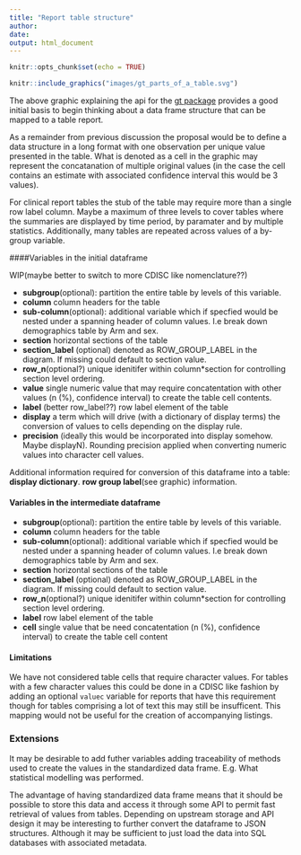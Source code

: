 ```yaml
---
title: "Report table structure"
author: 
date: 
output: html_document
---
```


```r
knitr::opts_chunk$set(echo = TRUE)
```

```r
knitr::include_graphics("images/gt_parts_of_a_table.svg")
```

The above graphic explaining the api for the [gt package](https://gt.rstudio.com/) provides a good initial basis to begin thinking about a data frame structure that can be mapped to a table report.

As a remainder from previous discussion the proposal would be to define a data  structure in a long format with one observation per unique value presented in the table. What is denoted as a cell in the graphic may represent the concatanation of multiple original values (in the case the cell contains an estimate with associated confidence interval this would be 3 values).

For clinical report tables the stub of the table may require more than a single row label column. Maybe a maximum of three levels to cover tables where the summaries are displayed by time period, by paramater and by multiple statistics. Additionally, many tables are repeated across values of a by-group variable.

####Variables in the initial dataframe

WIP(maybe better to switch to more CDISC like nomenclature??)

* **subgroup**(optional): partition the entire table by levels of this variable.
* **column** column headers for the table
* **sub-column**(optional): additional variable which if specfied would be nested under a spanning header of column values. I.e break down
 demographics table by Arm and sex.
* **section** horizontal sections of the table
* **section_label** (optional) denoted as ROW_GROUP_LABEL in the diagram. If missing could default to section value.
* **row_n**(optional?) unique idenitifer within column*section for controlling section level ordering.
* **value** single numeric value that may require concatentation with other values (n (%), confidence interval) to create the table cell contents.
* **label** (better row_label??) row label element of the table
* **display** a term which will drive (with a dictionary of display terms) the conversion of values to cells depending on the display rule.
* **precision** (ideally this would be incorporated into display somehow. Maybe displayN). Rounding precision applied when converting numeric values into character cell values.


Additional information required for conversion of this dataframe into a table:
**display dictionary**. 
**row group label**(see graphic) information.

#### Variables in the intermediate dataframe

* **subgroup**(optional): partition the entire table by levels of this variable.
* **column** column headers for the table
* **sub-column**(optional): additional variable which if specfied would be nested under a spanning header of column values. I.e break down
 demographics table by Arm and sex.
* **section** horizontal sections of the table
* **section_label** (optional) denoted as ROW_GROUP_LABEL in the diagram. If missing could default to section value.
* **row_n**(optional?) unique idenitifer within column*section for controlling section level ordering.
* **label** row label element of the table
* **cell** single value that be need concatentation (n (%), confidence interval) to create the table cell content


#### Limitations

We have not considered table cells that require character values. For tables with a few character values this could be done in a CDISC like fashion by adding an optional `valuec` variable for reports that have this requirement though for tables comprising a lot of text this may still be insufficent. This mapping would not be useful for the creation of accompanying listings.

### Extensions

It may be desirable to add futher variables adding traceability of methods used to create the values in the standardized data frame. E.g. What statistical modelling was performed.

The advantage of having standardized data frame means that it should be possible to store this data and access it through some API to permit fast retrieval of values from tables. Depending on upstream storage and API design it may be interesting to further convert the dataframe to JSON structures. Although it may be sufficient to just load the data into SQL databases with associated metadata.


